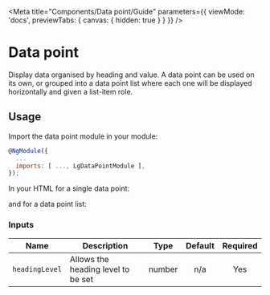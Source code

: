 
<Meta title="Components/Data point/Guide" parameters={{ viewMode: 'docs', previewTabs: { canvas: { hidden: true } } }} />

# Data point

<p class="standfirst">Display data organised by heading and value. A data point can be used on its own, or grouped into a data point list where each one will be displayed horizontally and given a list-item role.</p>

## Usage

Import the data point module in your module:

~~~js
@NgModule({
  ...
  imports: [ ..., LgDataPointModule ],
});
~~~

In your HTML for a single data point:

<Source id="components-data-point-examples--single-data-point"></Source>

and for a data point list:

<Source id="components-data-point-examples--data-points-list-story"></Source>

### Inputs

| Name | Description | Type | Default | Required |
|------|-------------|:----:|:-----:|:-----:|
| `headingLevel` | Allows the heading level to be set | number | n/a | Yes |

<Description markdown={feedback} />

